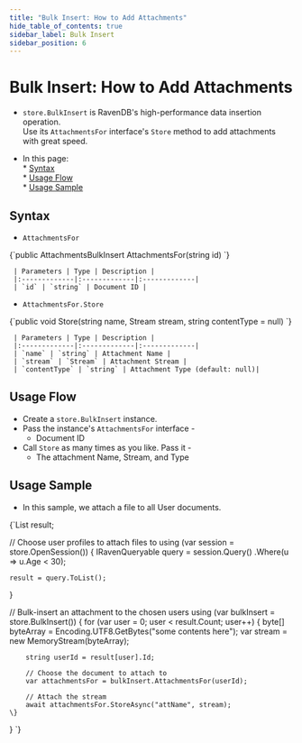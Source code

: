 ```yaml
---
title: "Bulk Insert: How to Add Attachments"
hide_table_of_contents: true
sidebar_label: Bulk Insert
sidebar_position: 6
---
```



# Bulk Insert: How to Add Attachments
<Admonition type="note" title="Note">

* `store.BulkInsert` is RavenDB's high-performance data insertion operation.  
  Use its `AttachmentsFor` interface's `Store` method to add attachments with great speed.  

* In this page:  
      * [Syntax](../../document-extensions/attachments/bulk-insert.mdx#syntax)  
      * [Usage Flow](../../document-extensions/attachments/bulk-insert.mdx#usage-flow)  
      * [Usage Sample](../../document-extensions/attachments/bulk-insert.mdx#usage-sample)  

</Admonition>

## Syntax

*   `AttachmentsFor`
<TabItem value="AttachmentsFor-definition" label="AttachmentsFor-definition">
<CodeBlock language="csharp">
{`public AttachmentsBulkInsert AttachmentsFor(string id)
`}
</CodeBlock>
</TabItem>  

     | Parameters | Type | Description |
     |:-------------|:-------------|:-------------|
     | `id` | `string` | Document ID |

*   `AttachmentsFor.Store`
<TabItem value="AttachmentsFor.Store-definition" label="AttachmentsFor.Store-definition">
<CodeBlock language="csharp">
{`public void Store(string name, Stream stream, string contentType = null)
`}
</CodeBlock>
</TabItem>  

     | Parameters | Type | Description |
     |:-------------|:-------------|:-------------|
     | `name` | `string` | Attachment Name |
     | `stream` | `Stream` | Attachment Stream |
     | `contentType` | `string` | Attachment Type (default: null)|



## Usage Flow

* Create a `store.BulkInsert` instance.  
* Pass the instance's `AttachmentsFor` interface -  
   * Document ID  
* Call `Store` as many times as you like. Pass it -  
   * The attachment Name, Stream, and Type  



## Usage Sample

* In this sample, we attach a file to all User documents.  
<TabItem value="bulk-insert-attachment" label="bulk-insert-attachment">
<CodeBlock language="csharp">
{`List<User> result;

// Choose user profiles to attach files to
using (var session = store.OpenSession())
\{
    IRavenQueryable<User> query = session.Query<User>()
        .Where(u => u.Age < 30);

    result = query.ToList();
\}

// Bulk-insert an attachment to the chosen users
using (var bulkInsert = store.BulkInsert())
\{
    for (var user = 0; user < result.Count; user++)
    \{
        byte[] byteArray = Encoding.UTF8.GetBytes("some contents here");
        var stream = new MemoryStream(byteArray);

        string userId = result[user].Id;
        
        // Choose the document to attach to
        var attachmentsFor = bulkInsert.AttachmentsFor(userId);

        // Attach the stream
        await attachmentsFor.StoreAsync("attName", stream);
    \}
\}
`}
</CodeBlock>
</TabItem>  



